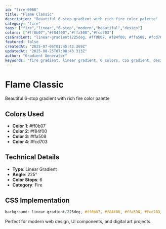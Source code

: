 ```yaml
---
id: "fire-0960"
title: "Flame Classic"
description: "Beautiful 6-stop gradient with rich fire color palette"
category: "fire"
tags: ["fire","linear","6-stop","modern","beautiful","design"]
colors: ["#ff0b07","#f84f00","#ffa508","#fcd703"]
cssGradient: "linear-gradient(225deg, #ff0b07, #f84f00, #ffa508, #fcd703)"
featured: false
createdAt: "2025-07-06T01:45:43.369Z"
updatedAt: "2025-08-25T07:08:43.313Z"
author: "Gradient Generator"
keywords: "fire gradient, linear gradient, 6 colors, CSS gradient, design, #ff0b07, #f84f00, #ffa508, #fcd703"
---
```


# Flame Classic

Beautiful 6-stop gradient with rich fire color palette

## Colors Used
- **Color 1**: #ff0b07
- **Color 2**: #f84f00
- **Color 3**: #ffa508
- **Color 4**: #fcd703

## Technical Details
- **Type**: Linear Gradient
- **Angle**: 225°
- **Color Stops**: 6
- **Category**: Fire

## CSS Implementation
```css
background: linear-gradient(225deg, #ff0b07, #f84f00, #ffa508, #fcd703);
```

Perfect for modern web design, UI components, and digital art projects.
